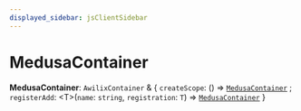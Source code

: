 ```yaml
---
displayed_sidebar: jsClientSidebar
---
```



# MedusaContainer

 **MedusaContainer**: `AwilixContainer` & { `createScope`: () => [`MedusaContainer`](internal.MedusaContainer-1.mdx) ; `registerAdd`: <T\>(`name`: `string`, `registration`: `T`) => [`MedusaContainer`](internal.MedusaContainer-1.mdx)  }
